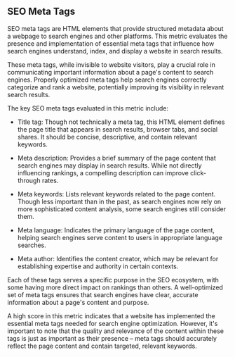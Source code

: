 ## SEO Meta Tags

SEO meta tags are HTML elements that provide structured metadata about a webpage to search engines and other platforms. This metric evaluates the presence and implementation of essential meta tags that influence how search engines understand, index, and display a website in search results.

These meta tags, while invisible to website visitors, play a crucial role in communicating important information about a page's content to search engines. Properly optimized meta tags help search engines correctly categorize and rank a website, potentially improving its visibility in relevant search results.

The key SEO meta tags evaluated in this metric include:

- Title tag: Though not technically a meta tag, this HTML element defines the page title that appears in search results, browser tabs, and social shares. It should be concise, descriptive, and contain relevant keywords.

- Meta description: Provides a brief summary of the page content that search engines may display in search results. While not directly influencing rankings, a compelling description can improve click-through rates.

- Meta keywords: Lists relevant keywords related to the page content. Though less important than in the past, as search engines now rely on more sophisticated content analysis, some search engines still consider them.

- Meta language: Indicates the primary language of the page content, helping search engines serve content to users in appropriate language searches.

- Meta author: Identifies the content creator, which may be relevant for establishing expertise and authority in certain contexts.

Each of these tags serves a specific purpose in the SEO ecosystem, with some having more direct impact on rankings than others. A well-optimized set of meta tags ensures that search engines have clear, accurate information about a page's content and purpose.

A high score in this metric indicates that a website has implemented the essential meta tags needed for search engine optimization. However, it's important to note that the quality and relevance of the content within these tags is just as important as their presence – meta tags should accurately reflect the page content and contain targeted, relevant keywords.

